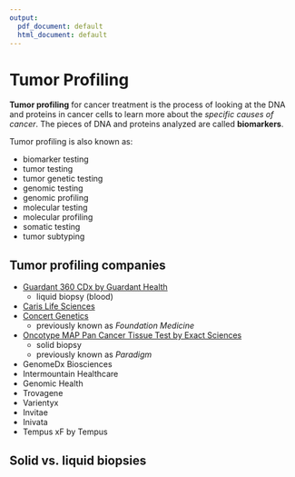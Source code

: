 ```yaml
---
output:
  pdf_document: default
  html_document: default
---
```

# Tumor Profiling

**Tumor profiling** for cancer treatment is the process of looking at the DNA and proteins in cancer cells to learn more about the _specific causes of cancer_. The pieces of DNA and proteins analyzed are called **biomarkers**.

Tumor profiling is also known as:

- biomarker testing
- tumor testing
- tumor genetic testing
- genomic testing
- genomic profiling
- molecular testing
- molecular profiling
- somatic testing
- tumor subtyping
  
## Tumor profiling companies

- [Guardant 360 CDx by Guardant Health](https://guardant360cdx.com/)
  - liquid biopsy (blood)
- [Caris Life Sciences](https://www.carislifesciences.com/order-a-test/#tumorTypeAnchor)
- [Concert Genetics](https://www.concertgenetics.com/)
  - previously known as _Foundation Medicine_
- [Oncotype MAP Pan Cancer Tissue Test by Exact Sciences](https://www.exactsciences.com/Our-Tests/Oncotype/Oncotype-MAP-Pan-Cancer-Tissue-Test)
  - solid biopsy
  - previously known as _Paradigm_
- GenomeDx Biosciences
- Intermountain Healthcare
- Genomic Health
- Trovagene
- Varientyx
- Invitae
- Inivata
- Tempus xF by Tempus

## Solid vs. liquid biopsies
